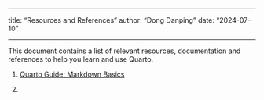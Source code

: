 ------------------------------------------------------------------------

title: "Resources and References" author: "Dong Danping" date: "2024-07-10"

------------------------------------------------------------------------

This document contains a list of relevant resources, documentation and references to help you learn and use Quarto.

1.  [Quarto Guide: Markdown Basics](https://quarto.org/docs/authoring/markdown-basics.html)

2.  
